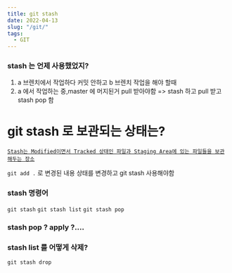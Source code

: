 ```yaml
---
title: git stash 
date: 2022-04-13
slug: "/git/"
tags:
  - GIT
---
```


### stash 는 언제 사용했었지?
1.  a 브렌치에서 작업하다 커밋 안하고 b 브렌치 작업을 해야 할때
2. a 에서 작업하는 중,master 에 머지된거 pull 받아야함 => stash 하고 pull 받고 stash pop 함

# git stash 로 보관되는 상태는?
[`Stash는 Modified이면서 Tracked 상태인 파일과 Staging Area에 있는 파일들을 보관해두는 장소`](https://git-scm.com/book/ko/v2/Git-%EB%8F%84%EA%B5%AC-Stashing%EA%B3%BC-Cleaning)

`git add .` 로 변경된 내용 상태를 변경하고 git stash 사용해야함


### stash 명령어
`git stash`
`git stash list`
`git stash pop`

### stash pop ? apply ?....


### stash list 를 어떻게 삭제?
`git stash drop`
